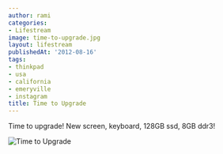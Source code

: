 ```yaml
---
author: rami
categories:
- Lifestream
image: time-to-upgrade.jpg
layout: lifestream
publishedAt: '2012-08-16'
tags:
- thinkpad
- usa
- california
- emeryville
- instagram
title: Time to Upgrade
---
```


Time to upgrade! New screen, keyboard, 128GB ssd, 8GB ddr3!

![Time to Upgrade](/assets/images/content/lifestream/time-to-upgrade.jpg)

